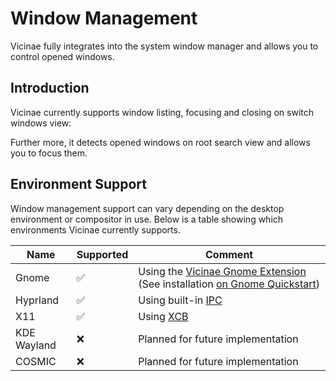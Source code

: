 
# Window Management

Vicinae fully integrates into the system window manager and allows you to control opened windows. 

## Introduction

Vicinae currently supports window listing, focusing and closing on switch windows view:

<ImageZoom src="/vicinae-switch-windows-view.png" />

Further more, it detects opened windows on root search view and allows you to focus them.

<ImageZoom src="/vicinae-active-windows.png" />

## Environment Support

Window management support can vary depending on the desktop environment or compositor in use. Below is a table showing which environments Vicinae currently supports.

| Name | Supported | Comment |
|------|-----------|---------|
| Gnome | ✅ | Using the <a href="https://github.com/dagimg-dot/vicinae-gnome-extension" target="_blank">Vicinae Gnome Extension</a> (See installation [on Gnome Quickstart](/quickstart/gnome#install-the-vicinae-gnome-extension-recommended-but-not-required)) | 
| Hyprland | ✅ | Using built-in <a href="https://wiki.hypr.land/Configuring/Using-hyprctl/" target="_blank">IPC</a> |
| X11 | ✅ | Using <a href="https://xcb.freedesktop.org/DevelopersGuide/" target="_blank">XCB</a> |
| KDE Wayland | ❌ | Planned for future implementation |
| COSMIC | ❌ | Planned for future implementation |
